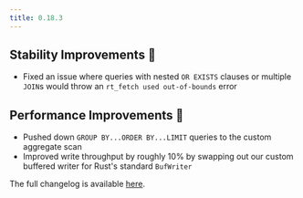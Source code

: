 ```yaml
---
title: 0.18.3
---
```


## Stability Improvements 💪

- Fixed an issue where queries with nested `OR EXISTS` clauses or multiple `JOIN`s would throw an `rt_fetch used out-of-bounds` error

## Performance Improvements 🚀

- Pushed down `GROUP BY...ORDER BY...LIMIT` queries to the custom aggregate scan
- Improved write throughput by roughly 10% by swapping out our custom buffered writer for Rust's standard `BufWriter`

The full changelog is available [here](https://github.com/paradedb/paradedb/releases/tag/v0.18.3).
